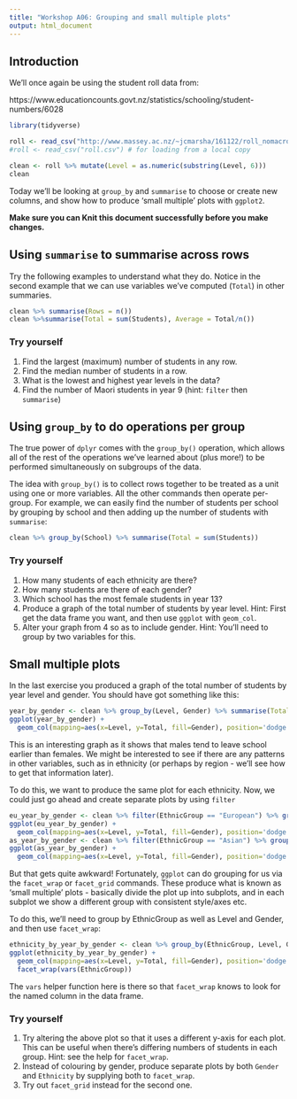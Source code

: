 ```yaml
---
title: "Workshop A06: Grouping and small multiple plots"
output: html_document
---
```


## Introduction

We'll once again be using the student roll data from:

https://www.educationcounts.govt.nz/statistics/schooling/student-numbers/6028

```r
library(tidyverse)

roll <- read_csv("http://www.massey.ac.nz/~jcmarsha/161122/roll_nomacrons.csv")
#roll <- read_csv("roll.csv") # for loading from a local copy

clean <- roll %>% mutate(Level = as.numeric(substring(Level, 6)))
clean
```

Today we'll be looking at `group_by` and `summarise` to choose or create new columns, and show how to produce 'small multiple' plots with `ggplot2`.

**Make sure you can Knit this document successfully before you make changes.**

## Using `summarise` to summarise across rows

Try the following examples to understand what they do. Notice in the second example that we can use variables we've computed (`Total`) in other summaries.

```r
clean %>% summarise(Rows = n())
clean %>%summarise(Total = sum(Students), Average = Total/n())
```

### Try yourself

1. Find the largest (maximum) number of students in any row.
2. Find the median number of students in a row.
3. What is the lowest and highest year levels in the data?
4. Find the number of Maori students in year 9 (hint: `filter` then `summarise`)

## Using `group_by` to do operations per group

The true power of `dplyr` comes with the `group_by()` operation, which allows all of the rest of the operations we've learned about (plus more!) to be performed simultaneously on subgroups of the data.

The idea with `group_by()` is to collect rows together to be treated as a unit using one or more variables. All the other commands then operate per-group. For example, we can easily find the number of students per school by grouping by school and then adding up the number of students with `summarise`:

```r
clean %>% group_by(School) %>% summarise(Total = sum(Students))
```

### Try yourself

1. How many students of each ethnicity are there?
2. How many students are there of each gender?
3. Which school has the most female students in year 13?
4. Produce a graph of the total number of students by year level. Hint: First get the data frame you want, and then use `ggplot` with `geom_col`.
5. Alter your graph from 4 so as to include gender.  Hint: You'll need to group by two variables for this.

## Small multiple plots

In the last exercise you produced a graph of the total number of students by year level and gender. You should have got something like this:

```r
year_by_gender <- clean %>% group_by(Level, Gender) %>% summarise(Total = sum(Students))
ggplot(year_by_gender) +
  geom_col(mapping=aes(x=Level, y=Total, fill=Gender), position='dodge')
```

This is an interesting graph as it shows that males tend to leave school earlier than females. We might be interested to see if there are any patterns in other variables, such as in ethnicity (or perhaps by region - we'll see how to get that information later).

To do this, we want to produce the same plot for each ethnicity. Now, we could just go ahead and create separate plots by using `filter`

```r
eu_year_by_gender <- clean %>% filter(EthnicGroup == "European") %>% group_by(Level, Gender) %>% summarise(Total = sum(Students))
ggplot(eu_year_by_gender) +
  geom_col(mapping=aes(x=Level, y=Total, fill=Gender), position='dodge')
as_year_by_gender <- clean %>% filter(EthnicGroup == "Asian") %>% group_by(Level, Gender) %>% summarise(Total = sum(Students))
ggplot(as_year_by_gender) +
  geom_col(mapping=aes(x=Level, y=Total, fill=Gender), position='dodge')
```

But that gets quite awkward! Fortunately, `ggplot` can do grouping for us via the `facet_wrap` or `facet_grid` commands. These produce what is known as 'small multiple' plots - basically divide the plot up into subplots, and in each subplot we show a different group with consistent style/axes etc. 

To do this, we'll need to group by EthnicGroup as well as Level and Gender, and then use `facet_wrap`:

```r
ethnicity_by_year_by_gender <- clean %>% group_by(EthnicGroup, Level, Gender) %>% summarise(Total = sum(Students))
ggplot(ethnicity_by_year_by_gender) +
  geom_col(mapping=aes(x=Level, y=Total, fill=Gender), position='dodge') +
  facet_wrap(vars(EthnicGroup))
```

The `vars` helper function here is there so that `facet_wrap` knows to look for the named column in the data frame.

### Try yourself

1. Try altering the above plot so that it uses a different y-axis for each plot. This can be useful when there's differing numbers of students in each group. Hint: see the help for `facet_wrap`.
2. Instead of colouring by gender, produce separate plots by both `Gender` and `Ethnicity` by supplying both to `facet_wrap`.
3. Try out `facet_grid` instead for the second one.
